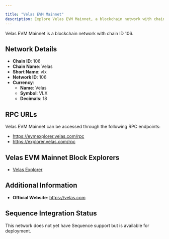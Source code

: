 ```yaml
---

title: "Velas EVM Mainnet"
description: Explore Velas EVM Mainnet, a blockchain network with chain ID 106. Learn about its native currency, Velas, and how to interact with the network.
---
```




Velas EVM Mainnet is a blockchain network with chain ID 106.

## Network Details

- **Chain ID**: 106
- **Chain Name**: Velas
- **Short Name**: vlx
- **Network ID**: 106
- **Currency**: 
  - **Name**: Velas
  - **Symbol**: VLX
  - **Decimals**: 18

## RPC URLs

Velas EVM Mainnet can be accessed through the following RPC endpoints:

- https://evmexplorer.velas.com/rpc
- https://explorer.velas.com/rpc

## Velas EVM Mainnet Block Explorers

- [Velas Explorer](https://evmexplorer.velas.com)

## Additional Information

- **Official Website**: https://velas.com

## Sequence Integration Status

This network does not yet have Sequence support but is available for deployment.
